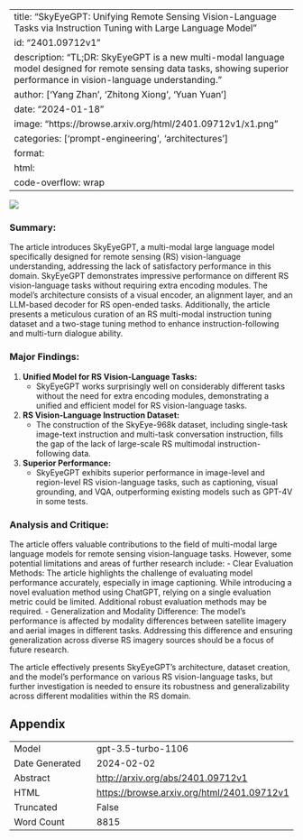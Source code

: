 
---
title: "SkyEyeGPT: Unifying Remote Sensing Vision-Language Tasks via Instruction Tuning with Large Language Model"
id: "2401.09712v1"
description: "TL;DR: SkyEyeGPT is a new multi-modal language model designed for remote sensing data tasks, showing superior performance in vision-language understanding."
author: ['Yang Zhan', 'Zhitong Xiong', 'Yuan Yuan']
date: "2024-01-18"
image: "https://browse.arxiv.org/html/2401.09712v1/x1.png"
categories: ['prompt-engineering', 'architectures']
format:
  html:
    code-overflow: wrap
---

![](https://browse.arxiv.org/html/2401.09712v1/x1.png)

### Summary:

The article introduces SkyEyeGPT, a multi-modal large language model specifically designed for remote sensing (RS) vision-language understanding, addressing the lack of satisfactory performance in this domain. SkyEyeGPT demonstrates impressive performance on different RS vision-language tasks without requiring extra encoding modules. The model's architecture consists of a visual encoder, an alignment layer, and an LLM-based decoder for RS open-ended tasks. Additionally, the article presents a meticulous curation of an RS multi-modal instruction tuning dataset and a two-stage tuning method to enhance instruction-following and multi-turn dialogue ability.

### Major Findings:
1. **Unified Model for RS Vision-Language Tasks:**
   - SkyEyeGPT works surprisingly well on considerably different tasks without the need for extra encoding modules, demonstrating a unified and efficient model for RS vision-language tasks.
  
2. **RS Vision-Language Instruction Dataset:**
   - The construction of the SkyEye-968k dataset, including single-task image-text instruction and multi-task conversation instruction, fills the gap of the lack of large-scale RS multimodal instruction-following data.

3. **Superior Performance:**
   - SkyEyeGPT exhibits superior performance in image-level and region-level RS vision-language tasks, such as captioning, visual grounding, and VQA, outperforming existing models such as GPT-4V in some tests.

### Analysis and Critique:
The article offers valuable contributions to the field of multi-modal large language models for remote sensing vision-language tasks. However, some potential limitations and areas of further research include:
- Clear Evaluation Methods: The article highlights the challenge of evaluating model performance accurately, especially in image captioning. While introducing a novel evaluation method using ChatGPT, relying on a single evaluation metric could be limited. Additional robust evaluation methods may be required.
- Generalization and Modality Difference: The model's performance is affected by modality differences between satellite imagery and aerial images in different tasks. Addressing this difference and ensuring generalization across diverse RS imagery sources should be a focus of future research.

The article effectively presents SkyEyeGPT's architecture, dataset creation, and the model's performance on various RS vision-language tasks, but further investigation is needed to ensure its robustness and generalizability across different modalities within the RS domain.

## Appendix

|          |          |
|----------|----------|
| Model     | gpt-3.5-turbo-1106       |
| Date Generated     | 2024-02-02       |
| Abstract | [http://arxiv.org/abs/2401.09712v1](http://arxiv.org/abs/2401.09712v1)        |
| HTML     | [https://browse.arxiv.org/html/2401.09712v1](https://browse.arxiv.org/html/2401.09712v1)       |
| Truncated       | False       |
| Word Count       | 8815       |